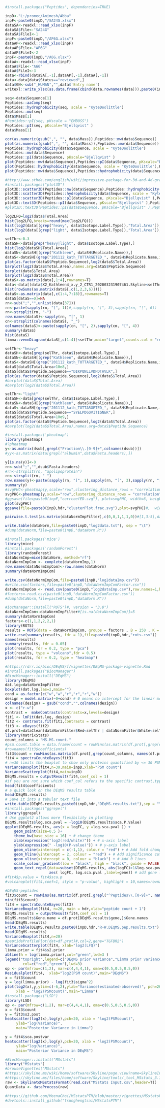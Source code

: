 ```r
#install.packages("Peptides", dependencies=TRUE)
```

```r
inpD<-"L:/promec/Animesh/Abba"
inpF<-paste0(inpD,"/SA24G.xlsx")
dataSA<-readxl::read_xlsx(inpF)
dataSA$File<-"SA24G"
dataSA$FileI<-1
inpF<-paste0(inpD,"/AP6G.xlsx")
dataAP<-readxl::read_xlsx(inpF)
dataAP$File<-"AP6G"
dataAP$FileI<-2
inpF<-paste0(inpD,"/A6G.xlsx")
dataA<-readxl::read_xlsx(inpF)
dataA$File<-"A6G"
dataA$FileI<-3
data<-rbind(dataSA[,-1],dataAP[,-1],dataA[,-1])
data<-data[data$Status=="reviewed",]
data$GN<-sub("_HUMAN","",data$`Entry name`)
writexl::write_xlsx(as.data.frame(cbind(data,rownames(data))),paste0(inpF,"GREEN.xlsx"))
```

```r
seq<-data$Sequence[1]
Peptides::aaComp(seq)
Peptides::hydrophobicity(seq, scale = "KyteDoolittle")
Peptides::mw(seq)
data$Mass[1]
#Peptides::pI(seq, pKscale = "EMBOSS")
Peptides::pI(seq, pKscale="Bjellqvist" )
data$Mass[1]
```

```r
cor(as.numeric(gsub(",", "", data$Mass)),Peptides::mw(data$Sequence))
plot(as.numeric(gsub(",", "", data$Mass)),Peptides::mw(data$Sequence))
Peptides::hydrophobicity(data$Sequence, scale = "KyteDoolittle")
Peptides::mw(data$Sequence)
Peptides::pI(data$Sequence, pKscale="Bjellqvist" )
plot(Peptides::mw(data$Sequence),Peptides::pI(data$Sequence, pKscale="Bjellqvist" ))
plot(Peptides::hydrophobicity(data$Sequence, scale = "KyteDoolittle"),Peptides::pI(data$Sequence, pKscale="Bjellqvist" ))
plot(Peptides::mw(data$Sequence),Peptides::hydrophobicity(data$Sequence, scale = "KyteDoolittle"))
```

```r
#http://www.sthda.com/english/wiki/impressive-package-for-3d-and-4d-graph-r-software-and-data-visualization
#install.packages("plot3D")
plot3D::scatter3D(Peptides::mw(data$Sequence),Peptides::hydrophobicity(data$Sequence, scale = "KyteDoolittle"),Peptides::pI(data$Sequence, pKscale="Bjellqvist" ))
plot3D::scatter3D(Peptides::hydrophobicity(data$Sequence, scale = "KyteDoolittle"),Peptides::pI(data$Sequence, pKscale="Bjellqvist" ),Peptides::mw(data$Sequence))
plot3D::scatter3D(Peptides::pI(data$Sequence, pKscale="Bjellqvist" ),Peptides::hydrophobicity(data$Sequence, scale = "KyteDoolittle"),Peptides::mw(data$Sequence),colvar = data$FileI,bty = "g",pch = 18,theta = -25, phi = 20, ticktype = "detailed",colkey = list(side = 1, length = 0.5))#,colvar = data$File)#,col.var = as.factor(data$File))#col = ramp.col(c("blue", "yellow", "red")))
plot3D::text3D(Peptides::pI(data$Sequence, pKscale="Bjellqvist" ),Peptides::hydrophobicity(data$Sequence, scale = "KyteDoolittle"),Peptides::mw(data$Sequence),labels = data$GN, add = TRUE, colkey = FALSE, cex = 0.5)
#plot3D::text3D(Peptides::pI(data$Sequence, pKscale="Bjellqvist" ),Peptides::hydrophobicity(data$Sequence, scale = "KyteDoolittle"),Peptides::mw(data$Sequence),labels = data$File, add = TRUE, colkey = FALSE, cex = 0.5)
```

```r
log2LFQ=log2(data$Total.Area)
hist(log2LFQ,breaks=round(max(log2LFQ)))
hist(log2(data[(grep("heavy", data$Isotope.Label.Type)),"Total.Area"]),breaks=round(max(log2LFQ)), col=rgb(1,0,0,0.5), add=T)
hist(log2(data[(grep("light", data$Isotope.Label.Type)),"Total.Area"]),breaks=round(max(log2LFQ)), col=rgb(0,0,1,0.5), add=T)
```

```r
selThr<-0.3
dataSH<-data[grep("heavy|light", data$Isotope.Label.Type),] 
hist(log2(dataSH$Total.Area))
dataSN<-dataSH[(grep("Kathleen", dataSH$Replicate.Name)),] 
dataS<-dataSH[(grep("201112_kath_TOTTARGETED_", dataSH$Replicate.Name,ignore.case=TRUE)),] 
plot(as.factor(dataS$Peptide.Sequence),log2(dataS$Total.Area))
barplot(log2(dataS$Total.Area),names.arg=dataS$Peptide.Sequence)
barplot(dataS$Total.Area)
barplot(log2(dataS$Total.Area))
dataS<-as.matrix(data[,1:4],rownames=T)
data<-data[(data$X2_Kathleen4_x.y_2_CTR1_202003231907461.Skyline<selThr) | (data$X3_Kathleen4_x.y_3_CTR14.Skyline<selThr) | (data$X4_Kathleen4_x.y_4_CTR17.Skyline<selThr) | (data$X6_Kathleen4_x.y_6_CTR110.Skyline<selThr),]
hist(rowSums(as.matrix(dataS[,c(1,2,3,6)])))
dataS<-as.matrix(data[,c(1:4,7:18)],rownames=T)
dataS[dataS==0]=NA
rn<-sub(";","",unlist(data[37]))
rn<-paste(sapply(rn, "[", 1))#,sapply(rn, "[", 3),sapply(rn, "[", 6))
rn<-strsplit(rn, "-")
row.names(dataS)<-sapply(rn, "[", 1)
cn<-strsplit(colnames(dataS), "_")
colnames(dataS)<-paste(sapply(cn, "[", 2),sapply(cn, "[", 4))
summary(dataS)
hist(dataS)
limma::vennDiagram(dataS[,c(1:4)]<selThr,main="target",counts.col = "red")
```


```r
selThr<-"heavy"
dataSH<-data[grep(selThr, data$Isotope.Label.Type),] 
dataSN<-dataSH[(grep("Kathleen", dataSH$Replicate.Name)),] 
dataS<-dataSH[(grep("201112_kath_TOTTARGETED_", dataSH$Replicate.Name,ignore.case=TRUE)),] 
dataS[dataS$Total.Area>10e8,]
dataS[dataS$Peptide.Sequence=="DIKPQNLLVDPDTAVLK",]
plot(as.factor(dataS$Peptide.Sequence),log2(dataS$Total.Area))
#barplot(dataS$Total.Area)
#barplot(log2(dataS$Total.Area))
```

```r
selThr<-"light"
dataSH<-data[grep(selThr, data$Isotope.Label.Type),] 
dataSN<-dataSH[(grep("Kathleen", dataSH$Replicate.Name)),] 
dataS<-dataSH[(grep("201112_kath_TOTTARGETED_", dataSH$Replicate.Name,ignore.case=TRUE)),] 
dataS[dataS$Peptide.Sequence=="SYELPDGQVITIGNER",]
dataS[dataS$Total.Area>10e9,]
plot(as.factor(dataS$Peptide.Sequence),log2(dataS$Total.Area))
#barplot(log2(dataS$Total.Area),names.arg=dataS$Peptide.Sequence)
```


```r
#install.packages('pheatmap')
library(pheatmap)
#?pheatmap
y<-as.matrix(dsub[,grepl("Fraction\\.[0-9]+",colnames(dsub))])
#yy<-as.matrix(data[grepl("albumin",data$Fasta.headers),])

y[is.na(y)]<-0
rn<-sub(";","",dsub$Fasta.headers)
#rn<-strsplit(rn, "apolipoprotein")
rn<-strsplit(rn, " ")
row.names(y)<-paste(sapply(rn, "[", 1),sapply(rn, "[", 3),sapply(rn, "[", 6))
summary(y)
#svgPHC<-pheatmap(y,scale="row",clustering_distance_rows = "correlation",clustering_distance_cols = "correlation",fontsize_row=6)#,annotation_col = label,show_rownames=F)
svgPHC<-pheatmap(y,scale="row",clustering_distance_rows = "correlation",clustering_distance_cols = "correlation",fontsize_row=6,cluster_cols=FALSE)#,annotation_col = label,show_rownames=F)
#ggsave(file=paste0(inpF,"corrcoefED.svg"), plot=svgPHC, width=6, height=6)
plot(svgPHC)
ggsave(file=paste0(inpD,hdr,"clusterPlot.frac.svg"),plot=svgPHC)#,  width=6, height=6)
```

```r
pairwise.t.test(as.matrix(dataNormImpFilter),c(0,0,1,1,1,0))#[1,3:5],dataNormImpFilter[1,c(1,2,6)])
```

```r
write.table(dataNorm,file=paste0(inpD,"log2data.txt"), sep = "\t")
#dump(dataNorm,file=paste0(inpD,"dataNorm.R"))
```


```r
#install.packages('mice')
library(mice)
#install.packages('randomForest')
library(randomForest)
dataNormImp=mice(dataNorm, method="rf")
dataNormImpCom <- complete(dataNormImp,1)
row.names(dataNormImpCom)<-row.names(dataNorm)
summary(dataNormImpCom)
```

```r
write.csv(dataNormImpCom,file=paste0(inpD,"log2dataImp.csv"))
#write.csv(factors,file=paste0(inpD,"dataNormImpComFactor.csv"))
dataNormImpCom <- read.csv(paste0(inpD,"log2dataImp.csv"),row.names=1,header = T)
#factors<-read.csv(paste0(inpD,"dataNormImpComFactor.csv"))
#dump(dataNorm,file=paste0(inpD,"dataNorm.R"))
```




```r
#iocManager::install("ROTS")#, version = "3.8")
dataNormImpCom<-dataNormImpFilter#[is.na(dataNormImpCom)]=5
summary(dataNormImpCom)
factors<-c(1,1,2,2,2,1)
library(ROTS)
results = ROTS(data = dataNormImpCom, groups = factors , B = 250 , K = 250 , seed = 42)
write.csv(summary(results, fdr = 1),file=paste0(inpD,hdr,"rots.csv"))
names(results) 
summary(results, fdr = 0.05)
plot(results, fdr = 0.2, type = "pca")
plot(results, type = "volcano",fdr = 0.5)
plot(results, fdr = 0.2, type = "heatmap")
```


```r
#https://rdrr.io/bioc/DEqMS/f/vignettes/DEqMS-package-vignette.Rmd
#install.packages("BiocManager")
#BiocManager::install("DEqMS")
library(DEqMS)
dat.log=dataNormImpFilter
boxplot(dat.log,las=2,main="")
cond = as.factor(c("w","w","r","r","r","w"))
design = model.matrix(~0+cond) # 0 means no intercept for the linear model
colnames(design) = gsub("cond","",colnames(design))
x <- c("r-w")
contrast =  makeContrasts(contrasts=x,levels=design)
fit1 <- lmFit(dat.log, design)
fit2 <- contrasts.fit(fit1,contrasts = contrast)
fit3 <- eBayes(fit2)
df.prot=dataClean[dataNormFilter$Red<selThr | dataNormFilter$White<selThr,]
library(matrixStats)
count_columns = "MS.MS.count."
#psm.count.table = data.frame(count = rowMins(as.matrix(df.prot[,grep(count_columns, names(df.prot))])))+1
#rownames(fit3$coefficients)
fit3$count = rowMins(as.matrix(df.prot[,grep(count_columns, names(df.prot))]))+1
fit4 = spectraCounteBayes(fit3)
# n=30 limits the boxplot to show only proteins quantified by <= 30 PSMs.
VarianceBoxplot(fit4,n=30,main=inpD,xlab="PSM count")
VarianceScatterplot(fit4,main=inpD)
DEqMS.results = outputResult(fit4,coef_col = 1)
#if you are not sure which coef_col refers to the specific contrast,type
head(fit4$coefficients)
# a quick look on the DEqMS results table
head(DEqMS.results)
# Save it into a tabular text file
write.table(DEqMS.results,paste0(inpD,hdr,"DEqMS.results.txt"),sep = "\t",row.names = F,quote=F)
#install.packages("ggrepel")
library(ggrepel)
# Use ggplot2 allows more flexibility in plotting
DEqMS.results$log.sca.pval = -log10(DEqMS.results$sca.P.Value)
ggplot(DEqMS.results, aes(x = logFC, y =log.sca.pval )) + 
    geom_point(size=0.5 )+
    theme_bw(base_size = 16) + # change theme
    xlab(expression("log2(red/white)")) + # x-axis label
    ylab(expression(" -log10(P-value)")) + # y-axis label
    geom_vline(xintercept = c(-1,1), colour = "red") + # Add fold change cutoffs
    geom_hline(yintercept = 2, colour = "red") + # Add significance cutoffs
    geom_vline(xintercept = 0, colour = "black") + # Add 0 lines
    scale_colour_gradient(low = "black", high = "black", guide = FALSE)+
    geom_text_repel(data=subset(DEqMS.results, abs(logFC)>1&log.sca.pval > 2),
                    aes( logFC, log.sca.pval ,label=gene)) # add gene label
#fit4$p.value = fit4$sca.p
#volcanoplot(fit4,coef=1, style = "p-value", highlight = 10,names=rownames(fit4$coefficients))

#DEqMS-peptides
fit3$count = rowMins(as.matrix(df.prot[,grepl("^Peptides\\.[0-9]+", names(df.prot))]))+1
min(fit3$count)
fit4 = spectraCounteBayes(fit3)
VarianceBoxplot(fit4, n=20, main = hdr,xlab="peptide count + 1")
DEqMS.results = outputResult(fit4,coef_col = 1)
DEqMS.results$Gene.name = df.prot[DEqMS.results$gene,]$Gene.names
head(DEqMS.results)
write.table(DEqMS.results,paste0(inpD,hdr,"R-W.DEqMS.pep.results.txt"),sep = "\t",row.names = F,quote=F)
head(DEqMS.results)
VarianceBoxplot(fit4,n=20)
#peptideProfilePlot(dat=df.prot)#,col=2,gene="TGFBR2")
VarianceScatterplot(fit4, xlab="log2(LFQ)")
limma.prior = fit4$s2.prior
abline(h = log(limma.prior),col="green",lwd=3 )
legend("topright",legend=c("DEqMS prior variance","Limma prior variance"),
        col=c("red","green"),lwd=3)
op <- par(mfrow=c(1,2), mar=c(4,4,4,1), oma=c(0.5,0.5,0.5,0))
Residualplot(fit4,  xlab="log2(PSM count)",main="DEqMS")
x = fit3$count
y = log(limma.prior) - log(fit3$sigma^2)
plot(log2(x),y,ylim=c(-6,2),ylab="Variance(estimated-observed)", pch=20, cex=0.5,
     xlab = "log2(PSMcount)",main="Limma")
#install.packages("LSD")
library(LSD)
op <- par(mfrow=c(1,2), mar=c(4,4,4,1), oma=c(0.5,0.5,0.5,0))
x = fit3$count
y = fit3$s2.post
heatscatter(log2(x),log(y),pch=20, xlab = "log2(PSMcount)", 
     ylab="log(Variance)",
     main="Posterior Variance in Limma")

y = fit4$sca.postvar
heatscatter(log2(x),log(y),pch=20, xlab = "log2(PSMcount)",
     ylab="log(Variance)", 
     main="Posterior Variance in DEqMS")

```

```r
#BiocManager::install("MSstats")
library("MSstats")
#browseVignettes("MSstats")
#https://skyline.ms/wiki/home/software/Skyline/page.view?name=SkylineInstall_64_20-2&submit=false
#https://skyline.ms/files/home/software/Skyline/tools/_tool_MSstats_3.13.7/MSstats-SkylineExternalTool-InstallationAndUserGuide-v2.1.6.pdf
raw <- SkylinetoMSstatsFormat(read.csv("MSstats Input.csv",header=T))
QuantData <- dataProcess(raw)
```

```r
#https://github.com/MeenaChoi/MSstatsPTM/blob/master/vignettes/MSstatsPTM.Rmd
#devtools::install_github("tsunghengtsai/MSstatsPTM")
```

